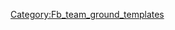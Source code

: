 {{fb team ground|s=SGL竞技场|sc=GER|g={{{g}}}|tc={{{tc}}}}}<!--
--><noinclude>[[Category:Fb_team_ground_templates]]</noinclude>
